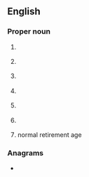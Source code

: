 ==English==

===Proper noun===
{{en-proper noun}}
# {{lb|en|US|historical|1930s}} {{initialism of|en|{{w|National Recovery Act}}}}
# {{lb|en|UK}} {{initialism of|en|{{w|National Rifle Association of the United Kingdom|National Rifle Association (of the United Kingdom)}}}}
# {{lb|en|US}} {{initialism of|en|{{w|National Rifle Association of America}}}}
# {{lb|en|AU}} {{initialism of|en|{{w|National Rifle Association of Australia}}}}
# {{lb|en|NZ}} {{initialism of|en|{{w|National Rifle Association of New Zealand}}}}
# {{lb|en|Ireland}} {{initialism of|en|{{w|National Roads Authority}}}}
# {{lb|en|UK|pensions}} normal retirement age

===Anagrams===
* {{anagrams|en|a=anr|Arn|Nar|RAN|RNA|Ran|ran}}